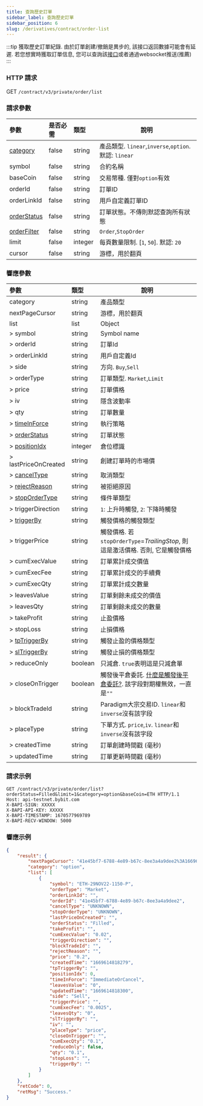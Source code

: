 ```yaml
---
title: 查詢歷史訂單
sidebar_label: 查詢歷史訂單
sidebar_position: 6
slug: /derivatives/contract/order-list
---
```


:::tip
獲取歷史訂單紀錄. 由於訂單創建/撤銷是異步的, 該接口返回數據可能會有延遲. 若您想實時獲取訂單信息, 您可以查詢該[接口](open-order#)或者通過websocket推送(推薦)
:::

### HTTP 請求
GET `/contract/v3/private/order/list`

### 請求參數
| 參數 | 是否必需 | 類型 | 說明|
|:----- |:-------|:-----|------ |
|[category](../enum#category) |false |string |產品類型. `linear`,`inverse`,`option`. 默認: `linear` |
|symbol |false |string |合約名稱|
|baseCoin |false |string |交易幣種. 僅對`option`有效|
orderId |false |string |訂單ID |
|orderLinkId |false |string |用戶自定義訂單ID |
|[orderStatus](../enum#orderStatus) |false |string |訂單狀態。不傳則默認查詢所有狀態|
|[orderFilter](../enum#orderFilter) |false |string |`Order`,`StopOrder`|
|limit |false |integer |每頁數量限制. [`1`, `50`]. 默認: `20`|
|cursor |false |string |游標，用於翻頁|

### 響應參數
| 參數 | 類型 | 說明|
|:-----|:-----|------ |
|category |string |產品類型 |
|nextPageCursor |string |游標，用於翻頁 |
|list |list |Object |
|> symbol |string |Symbol name |
|> orderId |string |訂單Id |
|> orderLinkId |string |用戶自定義Id |
|> side |string |方向. `Buy`,`Sell` |
|> orderType |string |訂單類型. `Market`,`Limit`|
|> price |string |訂單價格 |
|> iv |string |隱含波動率|
|> qty |string |訂單數量 |
|> [timeInForce](../enum#timeinforce) |string |執行策略 |
|> [orderStatus](../enum#orderstatus) |string |訂單狀態 |
|> [positionIdx](../enum#positionidx) |integer |倉位標識 |
|> lastPriceOnCreated |string |創建訂單時的市場價 |
|> [cancelType](../enum#canceltype) |string |取消類型 |
|> [rejectReason](../enum#rejectreason) |string |被拒絕原因 |
|> [stopOrderType](../enum#stopordertype) |string |條件單類型 |
|> triggerDirection |string |`1`: 上升時觸發, `2`: 下降時觸發 |
|> [triggerBy](../enum#triggerby) |string |觸發價格的觸發類型|
|> triggerPrice |string |觸發價格. 若`stopOrderType`=_TrailingStop_, 則這是激活價格. 否則, 它是觸發價格 |
|> cumExecValue |string |訂單累計成交價值 |
|> cumExecFee |string |訂單累計成交的手續費 |
|> cumExecQty |string |訂單累計成交數量 |
|> leavesValue |string |訂單剩餘未成交的價值 |
|> leavesQty |string |訂單剩餘未成交的數量 |
|> takeProfit |string |止盈價格 |
|> stopLoss |string |止損價格 |
|> [tpTriggerBy](../enum#triggerby) |string |觸發止盈的價格類型|
|> [slTriggerBy](../enum#triggerby) |string |觸發止損的價格類型|
|> reduceOnly |boolean |只減倉. `true`表明這是只減倉單|
|> closeOnTrigger |boolean |觸發後平倉委託. <a href="https://www.bybit.com/zh-TW/help-center/bybitHC_Article?language=zh_TW&id=000001050">什麼是觸發後平倉委託?</a>. 該字段對期權無效，一直是`""` |
|> blockTradeId |string |Paradigm大宗交易ID. `linear`和`inverse`沒有該字段 |
|> placeType |string |下單方式. `price`,`iv`. `linear`和`inverse`沒有該字段 |
|> createdTime |string |訂單創建時間戳 (毫秒) |
|> updatedTime |string |訂單更新時間戳 (毫秒) |

### 請求示例

```http
GET /contract/v3/private/order/list?orderStatus=Filled&limit=1&category=option&baseCoin=ETH HTTP/1.1
Host: api-testnet.bybit.com
X-BAPI-SIGN: XXXXX
X-BAPI-API-KEY: XXXXX
X-BAPI-TIMESTAMP: 1670577969789
X-BAPI-RECV-WINDOW: 5000
```

### 響應示例

```json
{
    "result": {
        "nextPageCursor": "41e45bf7-6788-4e89-b67c-8ee3a4a9dee2%3A1669614818279%2C41e45bf7-6788-4e89-b67c-8ee3a4a9dee2%3A1669614818279",
        "category": "option",
        "list": [
            {
                "symbol": "ETH-29NOV22-1150-P",
                "orderType": "Market",
                "orderLinkId": "",
                "orderId": "41e45bf7-6788-4e89-b67c-8ee3a4a9dee2",
                "cancelType": "UNKNOWN",
                "stopOrderType": "UNKNOWN",
                "lastPriceOnCreated": "",
                "orderStatus": "Filled",
                "takeProfit": "",
                "cumExecValue": "0.02",
                "triggerDirection": "",
                "blockTradeId": "",
                "rejectReason": "",
                "price": "0.2",
                "createdTime": "1669614818279",
                "tpTriggerBy": "",
                "positionIdx": 0,
                "timeInForce": "ImmediateOrCancel",
                "leavesValue": "0",
                "updatedTime": "1669614818300",
                "side": "Sell",
                "triggerPrice": "",
                "cumExecFee": "0.0025",
                "leavesQty": "0",
                "slTriggerBy": "",
                "iv": "",
                "placeType": "price",
                "closeOnTrigger": "",
                "cumExecQty": "0.1",
                "reduceOnly": false,
                "qty": "0.1",
                "stopLoss": "",
                "triggerBy": ""
            }
        ]
    },
    "retCode": 0,
    "retMsg": "Success."
}
```